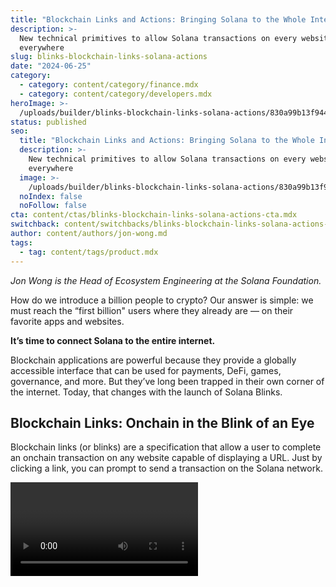 ```yaml
---
title: "Blockchain Links and Actions: Bringing Solana to the Whole Internet"
description: >-
  New technical primitives to allow Solana transactions on every website,
  everywhere
slug: blinks-blockchain-links-solana-actions
date: "2024-06-25"
category:
  - category: content/category/finance.mdx
  - category: content/category/developers.mdx
heroImage: >-
  /uploads/builder/blinks-blockchain-links-solana-actions/830a99b13f9448d59208b648e4122113.jpg
status: published
seo:
  title: "Blockchain Links and Actions: Bringing Solana to the Whole Internet"
  description: >-
    New technical primitives to allow Solana transactions on every website,
    everywhere
  image: >-
    /uploads/builder/blinks-blockchain-links-solana-actions/830a99b13f9448d59208b648e4122113.jpg
  noIndex: false
  noFollow: false
cta: content/ctas/blinks-blockchain-links-solana-actions-cta.mdx
switchback: content/switchbacks/blinks-blockchain-links-solana-actions-switchback.mdx
author: content/authors/jon-wong.md
tags:
  - tag: content/tags/product.mdx
---
```


_Jon Wong is the Head of Ecosystem Engineering at the Solana Foundation._

How do we introduce a billion people to crypto? Our answer is simple: we must reach the “first billion" users where they already are — on their favorite apps and websites.

**It’s time to connect Solana to the entire internet.**

Blockchain applications are powerful because they provide a globally accessible interface that can be used for payments, DeFi, games, governance, and more. But they’ve long been trapped in their own corner of the internet. Today, that changes with the launch of Solana Blinks.

## Blockchain Links: Onchain in the Blink of an Eye

Blockchain links (or blinks) are a specification that allow a user to complete an onchain transaction on any website capable of displaying a URL. Just by clicking a link, you can prompt to send a transaction on the Solana network.

<video url="https://youtu.be/m_feBl0ROik " />

Once a user clicks on a blink, blink-aware wallets such as Backpack and Phantom will inform end-users about the transaction they are about to perform — either by connecting to the actual dApp or sending users to an interstitial signing site. Additionally, other applications can support deeply integrated experiences and surface interactive buttons, appearing as an interactive “link preview” or “social card.” Blinks can surface one or many onchain transactions and can be shared like any other URL.

## Solana Actions: APIs for Transactions on Solana

Blinks are powered by Solana Actions, a specification framework for API endpoints that return serialized Solana transaction messages. Actions facilitate deep integrations with the Solana blockchain from surfaces well-beyond the prototypical dApp — think transactions embedded into social media posts, mobile applications, QR codes, links, buttons, and more. This allows for complex offchain and onchain logic that can move across many mediums, turning every surface on the web into a dApp.

Imagine:

Bob is a fan of a content creator on X for their free, well-researched posts. One day, the writer starts a donation campaign using Solana Actions and blockchain links. At the bottom of one of the posts, Bob sees buttons to donate $1 PYUSD, $5 PYUSD, or input their own amount. Bob clicks on the $5 PYUSD, and his wallet Chrome extension opens automatically to sign the transaction. The transaction confirms; the time from seeing the post to executing is a few seconds, and Bob doesn’t have to leave X.

![](/uploads/builder/blinks-blockchain-links-solana-actions/db59725123c04c098b4c539a1c426d09.jpg?width=436)

Alice is a fan of RST WNG and owns many of their original works. She goes to Reddit and encourages people there to buy the floor. Using a blink provided by Tensor in a post on Reddit will unfurl into a “buy the floor” button, letting readers execute the transaction within Reddit itself.

![](/uploads/builder/blinks-blockchain-links-solana-actions/db59725123c04c098b4c539a1c426d09.jpg?width=574)

A DAO that uses governance tokens sets up a “voting” channel on their chat server of choice (say, Discord). When a proposal is up for a vote, an Action is sent to the voting channel, allowing people to vote via an in-chat poll. The votes are recorded onchain, and once the results are in the proposal executes automatically.

![](/uploads/builder/blinks-blockchain-links-solana-actions/0e0dd7c09f1d4d9ca78ea4a9cfa799d8.jpg?width=574)

Solana Actions builds on the success of the tried-and-tested, widely-used Solana Pay transaction request specification., Solana Actions provide a clean, well-specified API to all programs in the Solana ecosystem bringing their services directly to end users. Developers can start building with Solana Actions right now.

## Actions in the Solana Ecosystem

Like any interaction with the blockchain, user trust and safety should be your primary concern. Actions, like other transactions, must be opted into through your wallet, and you should only interact with apps you trust or use regularly.

Blinks are currently supported by Backpack and Phantom. Those who opt in will be able to perform a variety of actions on any website, including:

- Send money directly from a wallet, via the SPL token program
- Buy a floor NFT from a collection on Tensor
- Vote on a Realms proposal
- Subscribe to a newsletter or content series via Access Protocol
- Swap on Jupiter

Read more about the Solana Actions API specification here. The creative space for Actions and blinks remains unexplored, and we’re hoping it serves as a canvas for our ecosystem developers and creators. Start building today!
